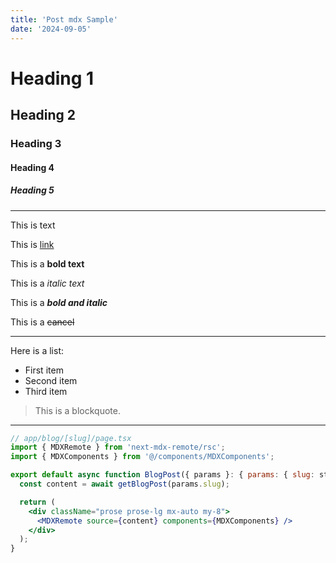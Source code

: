 ```yaml
---
title: 'Post mdx Sample'
date: '2024-09-05'
---
```


# Heading 1

## Heading 2

### Heading 3

#### Heading 4

##### Heading 5

---

This is text

This is [link](https://naver.com)

This is a **bold text** 

This is a *italic text*

This is a ***bold and italic***

This is a ~~cancel~~



---

Here is a list:

- First item
- Second item
- Third item

> This is a blockquote.

---

```jsx
// app/blog/[slug]/page.tsx
import { MDXRemote } from 'next-mdx-remote/rsc';
import { MDXComponents } from '@/components/MDXComponents';

export default async function BlogPost({ params }: { params: { slug: string } }) {
  const content = await getBlogPost(params.slug);

  return (
    <div className="prose prose-lg mx-auto my-8">
      <MDXRemote source={content} components={MDXComponents} />
    </div>
  );
}
```

